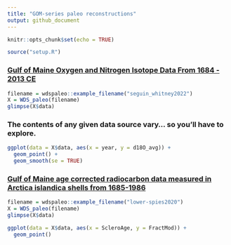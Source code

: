 ```yaml
---
title: "GOM-series paleo reconstructions"
output: github_document
---
```


```r
knitr::opts_chunk$set(echo = TRUE)
```

```r
source("setup.R")
```

### [Gulf of Maine Oxygen and Nitrogen Isotope Data From 1684 - 2013 CE](https://www.ncei.noaa.gov/access/paleo-search/study/36473)

```r
filename = wdspaleo::example_filename("seguin_whitney2022")
X = WDS_paleo(filename)
glimpse(X$data)
```

### The contents of any given data source vary... so you'll have to explore.

```r
ggplot(data = X$data, aes(x = year, y = d18O_avg)) + 
  geom_point() +
  geom_smooth(se = TRUE)
```


### [Gulf of Maine age corrected radiocarbon data measured in Arctica islandica shells from 1685-1986](https://www.ncdc.noaa.gov/paleo/study/31392)

```r
filename = wdspaleo::example_filename("lower-spies2020")
X = WDS_paleo(filename)
glimpse(X$data)
```

```r
ggplot(data = X$data, aes(x = ScleroAge, y = FractMod)) +
  geom_point()
```
